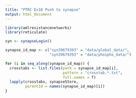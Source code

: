 ```yaml
---
title: "PTRC Ex18 Push to synapse"
output: html_document
---
```


```r
library(amlresistancenetworks)
library(reticulate)

syn <- synapseLogin()

```


```r
synapse_id_map <- c("syn39679393" = "data/global_data/",
                    "syn39679393" = "data/phospho_data/")

for (i in seq_along(synapse_id_map)) {
  crosstabs <- list.files(path = synapse_id_map[i],
                          pattern = "crosstab.*.txt",
                          full.names = T)
  lapply(crosstabs, synapseStore,
         parentId = names(synapse_id_map)[i])
}

```





